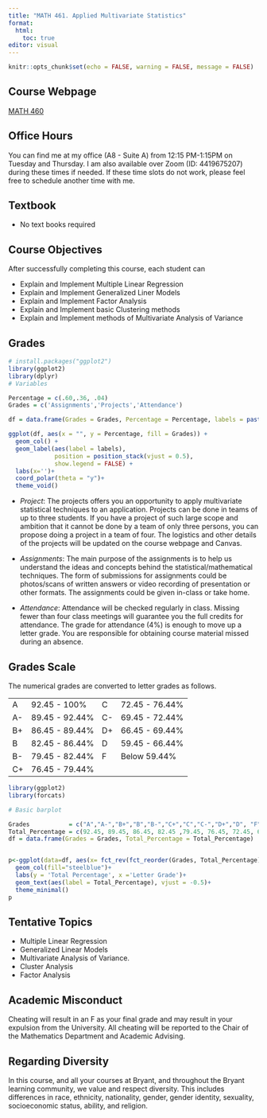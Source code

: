 ```yaml
---
title: "MATH 461. Applied Multivariate Statistics"
format: 
  html: 
    toc: true
editor: visual
---
```


```r
knitr::opts_chunk$set(echo = FALSE, warning = FALSE, message = FALSE)
```

## Course Webpage

[MATH 460](home.html)

## Office Hours

You can find me at my office (A8 - Suite A) from 12:15 PM-1:15PM on Tuesday and Thursday. I am also available over Zoom (ID: 4419675207) during these times if needed. If these time slots do not work, please feel free to schedule another time with me.

## Textbook

-   No text books required

## Course Objectives

After successfully completing this course, each student can

-   Explain and Implement Multiple Linear Regression
-   Explain and Implement Generalized Liner Models
-   Explain and Implement Factor Analysis
-   Explain and Implement basic Clustering methods
-   Explain and Implement methods of Multivariate Analysis of Variance

## Grades

```r
# install.packages("ggplot2")
library(ggplot2)
library(dplyr)
# Variables

Percentage = c(.60,.36, .04)
Grades = c('Assignments','Projects','Attendance')

df = data.frame(Grades = Grades, Percentage = Percentage, labels = paste0(Grades,": ", Percentage*100, "%"))

ggplot(df, aes(x = "", y = Percentage, fill = Grades)) +
  geom_col() +
  geom_label(aes(label = labels),
             position = position_stack(vjust = 0.5),
             show.legend = FALSE) +
  labs(x='')+
  coord_polar(theta = "y")+
  theme_void()
```

-   *Project*: The projects offers you an opportunity to apply multivariate statistical techniques to an application. Projects can be done in teams of up to three students. If you have a project of such large scope and ambition that it cannot be done by a team of only three persons, you can propose doing a project in a team of four. The logistics and other details of the projects will be updated on the course webpage and Canvas.

-   *Assignments*: The main purpose of the assignments is to help us understand the ideas and concepts behind the statistical/mathematical techniques. The form of submissions for assignments could be photos/scans of written answers or video recording of presentation or other formats. The assignments could be given in-class or take home.

-   *Attendance*: Attendance will be checked regularly in class. Missing fewer than four class meetings will guarantee you the full credits for attendance. The grade for attendance (4%) is enough to move up a letter grade. You are responsible for obtaining course material missed during an absence.

## Grades Scale

The numerical grades are converted to letter grades as follows.

|     |                |     |                |
|-----|----------------|-----|----------------|
| A   | 92.45 - 100%   | C   | 72.45 - 76.44% |
| A-  | 89.45 - 92.44% | C-  | 69.45 - 72.44% |
| B+  | 86.45 - 89.44% | D+  | 66.45 - 69.44% |
| B   | 82.45 - 86.44% | D   | 59.45 - 66.44% |
| B-  | 79.45 - 82.44% | F   | Below 59.44%   |
| C+  | 76.45 - 79.44% |     |                |

```r
library(ggplot2)
library(forcats)

# Basic barplot

Grades           = c("A","A-","B+","B","B-","C+","C","C-","D+","D", "F")
Total_Percentage = c(92.45, 89.45, 86.45, 82.45 ,79.45, 76.45, 72.45, 69.45, 66.45, 59.45, 0)
df = data.frame(Grades = Grades, Total_Percentage = Total_Percentage)


p<-ggplot(data=df, aes(x= fct_rev(fct_reorder(Grades, Total_Percentage)), y=Total_Percentage)) +
  geom_col(fill="steelblue")+
  labs(y = 'Total Percentage', x ='Letter Grade')+
  geom_text(aes(label = Total_Percentage), vjust = -0.5)+
  theme_minimal()
p

```

## Tentative Topics

-   Multiple Linear Regression
-   Generalized Linear Models
-   Multivariate Analysis of Variance.
-   Cluster Analysis
-   Factor Analysis

## Academic Misconduct

Cheating will result in an F as your final grade and may result in your expulsion from the University. All cheating will be reported to the Chair of the Mathematics Department and Academic Advising.

## Regarding Diversity

In this course, and all your courses at Bryant, and throughout the Bryant learning community, we value and respect diversity. This includes differences in race, ethnicity, nationality, gender, gender identity, sexuality, socioeconomic status, ability, and religion.
